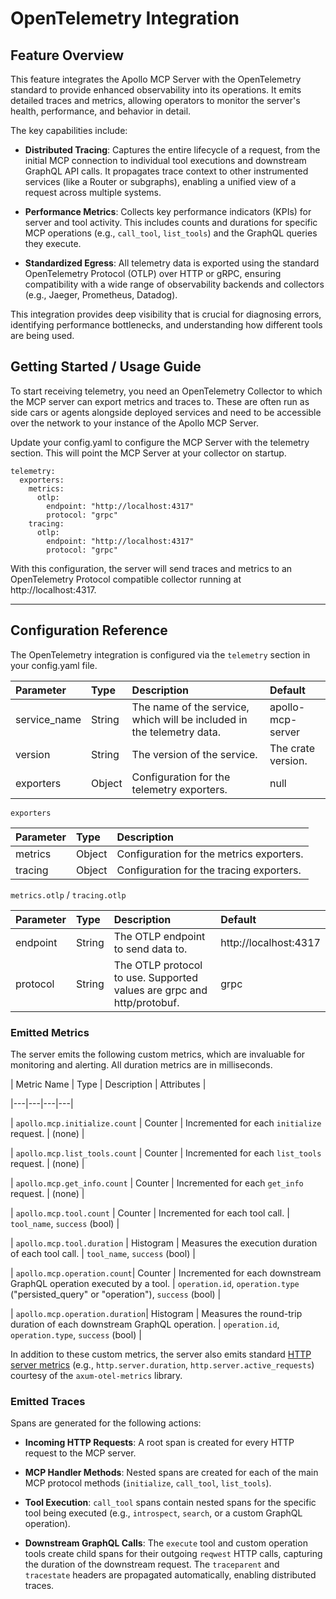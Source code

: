 # OpenTelemetry Integration


## Feature Overview


This feature integrates the Apollo MCP Server with the OpenTelemetry standard to provide enhanced observability into its operations. It emits detailed traces and metrics, allowing operators to monitor the server's health, performance, and behavior in detail.


The key capabilities include:


*   **Distributed Tracing**: Captures the entire lifecycle of a request, from the initial MCP connection to individual tool executions and downstream GraphQL API calls. It propagates trace context to other instrumented services (like a Router or subgraphs), enabling a unified view of a request across multiple systems.

*   **Performance Metrics**: Collects key performance indicators (KPIs) for server and tool activity. This includes counts and durations for specific MCP operations (e.g., `call_tool`, `list_tools`) and the GraphQL queries they execute.

*   **Standardized Egress**: All telemetry data is exported using the standard OpenTelemetry Protocol (OTLP) over HTTP or gRPC, ensuring compatibility with a wide range of observability backends and collectors (e.g., Jaeger, Prometheus, Datadog).


This integration provides deep visibility that is crucial for diagnosing errors, identifying performance bottlenecks, and understanding how different tools are being used.


## Getting Started / Usage Guide


To start receiving telemetry, you need an OpenTelemetry Collector to which the MCP server can export metrics and traces to.
These are often run as side cars or agents alongside deployed services and need to be accessible over the network to your instance of the Apollo MCP Server.

Update your config.yaml to configure the MCP Server with the telemetry section. This will point the MCP Server at your collector on startup.

```
telemetry:
  exporters:
    metrics:
      otlp:
        endpoint: "http://localhost:4317"
        protocol: "grpc"
    tracing:
      otlp:
        endpoint: "http://localhost:4317"
        protocol: "grpc"
```
With this configuration, the server will send traces and metrics to an OpenTelemetry Protocol compatible collector running at http://localhost:4317.

---


## Configuration Reference

The OpenTelemetry integration is configured via the `telemetry` section in your config.yaml file.

| Parameter | Type | Description | Default |
| :--- | :--- | :--- | :--- |
| service_name | String | The name of the service, which will be included in the telemetry data. | apollo-mcp-server |
| version | String | The version of the service. | The crate version. |
| exporters | Object | Configuration for the telemetry exporters. | null |


`exporters`

| Parameter | Type | Description |
| :--- | :--- | :--- |
| metrics | Object | Configuration for the metrics exporters. |
| tracing | Object | Configuration for the tracing exporters. |


`metrics.otlp` / `tracing.otlp`

| Parameter | Type | Description | Default |
| :--- | :--- | :--- | :--- |
| endpoint | String | The OTLP endpoint to send data to. | http://localhost:4317 |
| protocol | String | The OTLP protocol to use. Supported values are grpc and http/protobuf. | grpc |


### Emitted Metrics


The server emits the following custom metrics, which are invaluable for monitoring and alerting. All duration metrics are in milliseconds.


| Metric Name | Type | Description | Attributes |

|---|---|---|---|

| `apollo.mcp.initialize.count` | Counter | Incremented for each `initialize` request. | (none) |

| `apollo.mcp.list_tools.count` | Counter | Incremented for each `list_tools` request. | (none) |

| `apollo.mcp.get_info.count` | Counter | Incremented for each `get_info` request. | (none) |

| `apollo.mcp.tool.count` | Counter | Incremented for each tool call. | `tool_name`, `success` (bool) |

| `apollo.mcp.tool.duration` | Histogram | Measures the execution duration of each tool call. | `tool_name`, `success` (bool) |

| `apollo.mcp.operation.count`| Counter | Incremented for each downstream GraphQL operation executed by a tool. | `operation.id`, `operation.type` ("persisted_query" or "operation"), `success` (bool) |

| `apollo.mcp.operation.duration`| Histogram | Measures the round-trip duration of each downstream GraphQL operation. | `operation.id`, `operation.type`, `success` (bool) |


In addition to these custom metrics, the server also emits standard [HTTP server metrics](https://opentelemetry.io/docs/specs/semconv/http/http-metrics/) (e.g., `http.server.duration`, `http.server.active_requests`) courtesy of the `axum-otel-metrics` library.


### Emitted Traces


Spans are generated for the following actions:


*   **Incoming HTTP Requests**: A root span is created for every HTTP request to the MCP server.

*   **MCP Handler Methods**: Nested spans are created for each of the main MCP protocol methods (`initialize`, `call_tool`, `list_tools`).

*   **Tool Execution**: `call_tool` spans contain nested spans for the specific tool being executed (e.g., `introspect`, `search`, or a custom GraphQL operation).

*   **Downstream GraphQL Calls**: The `execute` tool and custom operation tools create child spans for their outgoing `reqwest` HTTP calls, capturing the duration of the downstream request. The `traceparent` and `tracestate` headers are propagated automatically, enabling distributed traces.

